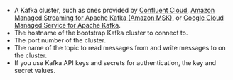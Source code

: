 - A Kafka cluster, such as ones provided by [Confluent Cloud](https://www.confluent.io/confluent-cloud), [Amazon Managed Streaming for Apache Kafka (Amazon MSK)](https://aws.amazon.com/msk/), or [Google Cloud Managed Service for Apache Kafka](https://cloud.google.com/products/managed-service-for-apache-kafka).
- The hostname of the bootstrap Kafka cluster to connect to.  
- The port number of the cluster.
- The name of the topic to read messages from and write messages to on the cluster. 
- If you use Kafka API keys and secrets for authentication, the key and secret values.